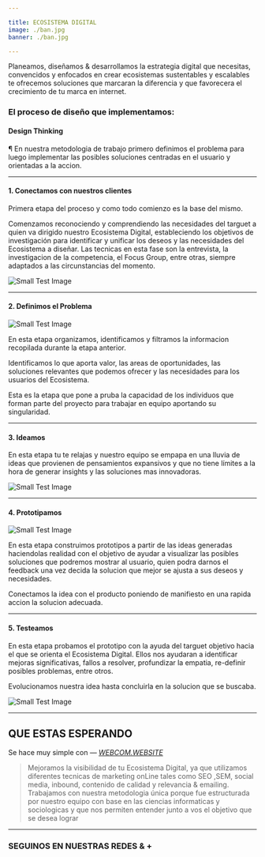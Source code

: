 ```yaml
---

title: ECOSISTEMA DIGITAL
image: ./ban.jpg
banner: ./ban.jpg

---
```


Planeamos, diseñamos & desarrollamos la estrategia digital que necesitas, convencidos y enfocados en crear ecosistemas sustentables y escalables
te ofrecemos soluciones que marcaran la diferencia y que favorecera el crecimiento de tu marca en internet.



### El proceso de diseño que implementamos:

#### Design Thinking




¶ En nuestra metodologia de trabajo primero definimos el problema para luego implementar las posibles soluciones 
centradas en el usuario y orientadas a la accion.





---

#### 1. Conectamos con nuestros clientes

<Row>
<Col>

Primera etapa del proceso y como todo comienzo es la base del mismo.

Comenzamos reconociendo y comprendiendo las necesidades del targuet a quien va dirigido nuestro Ecosistema Digital, 
estableciendo los objetivos de investigación para identificar y unificar los deseos y las necesidades del Ecosistema a diseñar.
Las tecnicas en esta fase son la entrevista, la investigacion de la competencia, el Focus Group, entre otras, 
siempre adaptados a las circunstancias del momento.

</Col>
<Col>

![Small Test Image](./1.jpg)

</Col>
</Row>




---


#### 2.  Definimos el Problema


<Row>
<Col>

![Small Test Image](./2.jpg)

</Col>
<Col>

En esta etapa organizamos, identificamos y filtramos la informacion recopilada durante la etapa anterior.

Identificamos lo que aporta valor, las areas de oportunidades, las soluciones relevantes que podemos ofrecer y las necesidades para los usuarios del Ecosistema.

Esta es la etapa que pone a pruba la capacidad de los individuos que forman parte del proyecto para trabajar en equipo aportando su singularidad.

</Col>

</Row>

---

#### 3. Ideamos

<Row>
<Col>

En esta etapa tu te relajas y nuestro equipo se empapa en una lluvia de ideas que provienen de
pensamientos expansivos y que no tiene límites a la 
hora de generar insights y las soluciones mas innovadoras.

</Col>
<Col>

![Small Test Image](./3.jpg)

</Col>
</Row>




---


#### 4. Prototipamos


<Row>
<Col>

![Small Test Image](./4.jpg)

</Col>
<Col>

En esta etapa construimos prototipos a partir de las ideas generadas haciendolas realidad con 
el objetivo de ayudar a visualizar las posibles soluciones que podremos mostrar al usuario, 
quien podra darnos el feedback una vez decida la solucion que mejor se ajusta a sus deseos y necesidades.

Conectamos la idea con el producto poniendo de manifiesto en una rapida accion la solucion adecuada.

</Col>

</Row>

---


#### 5. Testeamos

<Row>
<Col>

En esta etapa probamos el prototipo con la ayuda del targuet objetivo hacia el que se orienta el Ecosistema Digital. 
Ellos nos ayudaran a identificar mejoras significativas, fallos a resolver, profundizar la empatia, 
re-definir posibles problemas, entre otros.

Evolucionamos nuestra idea hasta concluirla en la solucion que se buscaba.

</Col>
<Col>

![Small Test Image](./5.jpg)

</Col>
</Row>



---


## QUE ESTAS ESPERANDO

Se hace muy simple con <cite>— [WEBCOM.WEBSITE](http://webcom.website/)</cite>

>  Mejoramos la visibilidad de tu Ecosistema Digital, ya que utilizamos diferentes tecnicas de marketing onLine tales como SEO ,SEM, social media, inbound, contenido de calidad y relevancia & emailing. Trabajamos con nuestra metodologia única porque fue estructurada por nuestro equipo con base en las ciencias informaticas y sociologicas y que nos permiten entender junto a vos el objetivo que se desea lograr  





---


### SEGUINOS EN NUESTRAS REDES & +